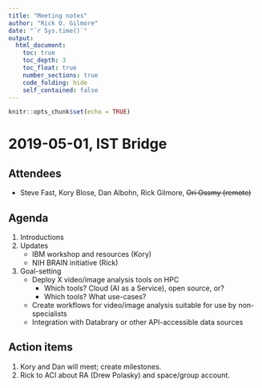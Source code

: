 ```yaml
---
title: "Meeting notes"
author: "Rick O. Gilmore"
date: "`r Sys.time()`"
output:
  html_document:
    toc: true
    toc_depth: 3
    toc_float: true
    number_sections: true
    code_folding: hide
    self_contained: false
---
```


```r
knitr::opts_chunk$set(echo = TRUE)
```

# 2019-05-01, IST Bridge

## Attendees

- Steve Fast, Kory Blose, Dan Albohn, Rick Gilmore, ~~Ori Ossmy (remote)~~ 

## Agenda

1. Introductions
2. Updates
    - IBM workshop and resources (Kory)
    - NIH BRAIN initiative (Rick)
3. Goal-setting
    - Deploy X video/image analysis tools on HPC
        - Which tools? Cloud (AI as a Service), open source, or?
        - Which tools? What use-cases?
    - Create workflows for video/image analysis suitable for use by non-specialists
    - Integration with Databrary or other API-accessible data sources

## Action items

1. Kory and Dan will meet; create milestones.
2. Rick to ACI about RA (Drew Polasky) and space/group account.

